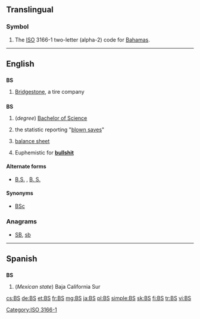 {{also|.bs|b's|B's|bs|Bs|BS|␈|฿s|฿'s}}
==Translingual==

===Symbol===
{{head|mul|symbol}}
# The [[ISO]] 3166-1 two-letter (alpha-2) code for [[Bahamas]].

[[Category:ISO 3166-1]]
----

==English==

==={{abbreviation}}===
'''BS'''

# {{automotive}} [[w:Bridgestone|Bridgestone]], a tire company

==={{initialism-old|en}}===
'''BS'''

# (''degree'') [[Bachelor of Science]]
# {{baseball}} the statistic reporting "[[blown save]]s"
# {{accounting}} [[balance sheet]]
# {{slang}} Euphemistic for '''[[bullshit]]'''

====Alternate forms====
* [[B.S.]] , [[B. S.]]

====Synonyms====
* {{sense|Bachelor of Science}} [[BSc]]

===Anagrams===
* [[SB#English|SB]], [[sb#English|sb]]

----

==Spanish==

==={{abbreviation|es}}===
'''BS'''

# (''Mexican state'') Baja California Sur

[[cs:BS]]
[[de:BS]]
[[et:BS]]
[[fr:BS]]
[[mg:BS]]
[[ja:BS]]
[[pl:BS]]
[[simple:BS]]
[[sk:BS]]
[[fi:BS]]
[[tr:BS]]
[[vi:BS]]
